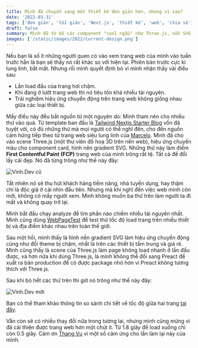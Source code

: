```yaml
---
title: Mình đã chuyển sang một thiết kế đơn giản hơn, nhưng vì sao?
date: '2022-03-31'
tags: ['đơn giản', 'tối giản', 'Next.js', 'thiết kế', 'web', 'chia sẻ']
draft: false
summary: Mình đã từ bỏ các component "cool ngầu" như Three.js, nền SVG với hiệu ứng gradient cho trang web cá nhân Next.js để đổi lấy một giao diện đơn giản hơn và cuối cùng mình cũng thấy nhẹ nhõm. Nghe mình nói lí do vì sao nhé.
images: ['/static/images/2022/current-design.png']
---
```


Nếu bạn là số ít những người quen có vào xem trang web của mình vào tuần trước hẳn là bạn sẽ thấy nó rất khác so với hiện tại. Phiên bản trước cực kì lung linh, bắt mắt. Nhưng rồi mình quyết định bỏ vì mình nhận thấy vài điều sau:

- Lần load đầu của trang hơi chậm.
- Khi đang ở lướt trang web thì nó tiêu tốn khá nhiều tài nguyên.
- Trải nghiệm hiệu ứng chuyển động trên trang web không giống nhau giữa các loại thiết bị.

Mấy điều này đều bắt nguồn từ một nguyên do: Mình tham nên cho nhiều thứ vào quá. Từ template ban đầu là [Tailwind Nextjs Starter Blog](https://github.com/timlrx/tailwind-nextjs-starter-blog) vốn đã tuyệt vời, có đủ những thứ mà mọi người có thể nghĩ đến, cho đến nguồn cảm hứng tiếp theo từ trang web siêu lung linh của [Marcelo](https://twitter.com/marceloavf). Mình đã cho vào scene Three.js (một thư viên đồ hoạ 3D trên nền web), hiệu ứng chuyển màu cho component card, hình nên gradient SVG. Những thứ này làm điểm **First Contentful Paint (FCP)** trang web của mình trông rất tệ. Tất cả để đổi lấy cái đẹp. Nó đã từng trông như thế này đây:

![Vinh.Dev cũ](/static/images/2022/old-design.png)

Tất nhiên nó sẽ thu hút khách hàng tiềm năng, nhà tuyển dụng, hay thậm chí là độc giả ở cái nhìn đầu tiên. Nhưng mà khi nghĩ đến việc web mình còn mới, không có mấy người xem. Mình không muốn ba thứ trên làm người ta đi mất và không quay trở lại.

Mình bắt đầu chạy analyze để tìm phần nào chiếm nhiều tài nguyên nhất. Mình cũng dùng [WebPageTest](https://www.webpagetest.org) để test thử tốc độ load trang trên nhiều thiết bị và địa điểm khác nhau trên toàn thế giới.

Sau một hồi, mình thấy là hình nền gradient SVG làm hiệu ứng chuyển động cũng như đổi theme bị chậm, nhất là trên các thiết bị tầm trung và giá rẻ. Mình cũng thấy là scene của Three.js làm page không load nhanh ở lần đầu được, và hơn nữa khi dùng Three.js, là mình không thể đổi sang Preact để xuất ra bản production để có được package nhỏ hơn vì Preact không tương thích với Three.js.

Sau khi bỏ hết các thứ trên thì giờ nó trông như thế này đây:

![Vinh.Dev mới](/static/images/2022/current-design.png)

Bạn có thể tham khảo thông tin so sánh chi tiết về tốc độ giữa hai trang [tại đây](https://www.webpagetest.org/video/compare.php?tests=220402_BiDcS0_5FK,220402_AiDcQ9_5VV).

Vẫn còn sẽ có nhiều thay đổi nữa trong tương lai, nhưng mình cũng mừng vì đã cải thiện được trang web hơn một chút ít. Từ 1.8 giây để load xuống chỉ còn 0.5 giây. Cảm ơn [Thang Vu](https://twitter.com/thanghvu) vì một số cảm ứng cho lần làm lại này của mình.
